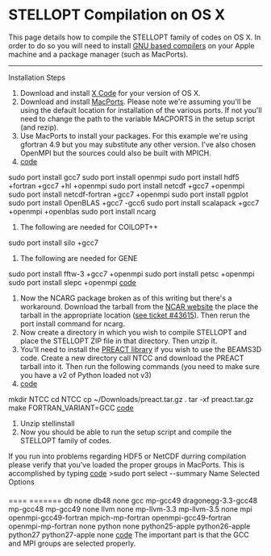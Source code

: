 =STELLOPT Compilation on OS X= 

This page details how to compile the STELLOPT family of codes on OS X. In order to do so you will need to install [[@http://gcc.gnu.org/|GNU based compilers]] on your Apple machine and a package manager (such as MacPorts).
----
Installation Steps
# Download and install [[@https://developer.apple.com/xcode/|X Code]] for your version of OS X.
# Download and install [[@https://www.macports.org/|MacPorts]]. Please note we're assuming you'll be using the default location for installation of the various ports. If not you'll need to change the path to the variable MACPORTS in the setup script (and rezip).
# Use MacPorts to install your packages. For this example we're using gfortran 4.9 but you may substitute any other version. I've also chosen OpenMPI but the sources could also be built with MPICH.
# [[code]]
sudo port install gcc7
sudo port install openmpi
sudo port install hdf5 +fortran +gcc7 +hl +openmpi
sudo port install netcdf +gcc7 +openmpi 
sudo port install netcdf-fortran +gcc7 +openmpi
sudo port install pgplot 
sudo port install OpenBLAS +gcc7 -gcc6 
sudo port install scalapack +gcc7 +openmpi +openblas
sudo port install ncarg
# The following are needed for COILOPT++
sudo port install silo +gcc7
# The following are needed for GENE
sudo port install fftw-3 +gcc7 +openmpi
sudo port install petsc +openmpi
sudo port install slepc +openmpi
[[code]]
# Now the NCARG package broken as of this writing but there's a workaround. Download the tarball from the [[@http://www.ncarg.ucar.edu/|NCAR website]] the place the tarball in the appropriate location ([[@https://trac.macports.org/ticket/42541|see ticket #43615]]). Then rerun the port install command for ncarg.
# Now create a directory in which you wish to compile STELLOPT and place the STELLOPT ZIP file in that directory. Then unzip it.
# You'll need to install the [[@http://w3.pppl.gov/ntcc/PREACT/|PREACT library]] if you wish to use the BEAMS3D code. Create a new directory call NTCC and download the PREACT tarball into it. Then run the following commands (you need to make sure you have a v2 of Python loaded not v3)
# [[code]]
mkdir NTCC
cd NTCC
cp ~/Downloads/preact.tar.gz .
tar -xf preact.tar.gz
make FORTRAN_VARIANT=GCC
[[code]]
# Unzip stellinstall
# Now you should be able to run the setup script and compile the STELLOPT family of codes.

If you run into problems regarding HDF5 or NetCDF durring compilation please verify that you've loaded the proper groups in MacPorts. This is accomplished by typing
[[code]]
>sudo port select --summary
Name    Selected               Options
====    ========               =======
db      none                   db48 none
gcc     mp-gcc49               dragonegg-3.3-gcc48 mp-gcc48 mp-gcc49 none
llvm    none                   mp-llvm-3.3 mp-llvm-3.5 none
mpi     openmpi-gcc49-fortran  mpich-mp-fortran openmpi-gcc49-fortran openmpi-mp-fortran none
python  none                   python25-apple python26-apple python27 python27-apple none
[[code]]
The important part is that the GCC and MPI groups are selected properly.